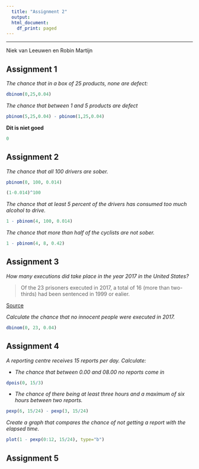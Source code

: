 ```yaml
---
  title: "Assignment 2"
  output:
  html_document:
    df_print: paged
---
```


-----

Niek van Leeuwen en Robin Martijn

## Assignment 1

*The chance that in a box of 25 products, none are defect:*

```r
dbinom(0,25,0.04)
```

*The chance that between 1 and 5 products are defect*

```r
pbinom(5,25,0.04) - pbinom(1,25,0.04)
```

**Dit is niet goed**

```r
0
```


## Assignment 2

*The chance that all 100 drivers are sober.*

```r
pbinom(0, 100, 0.014)
```
```r
(1-0.014)^100
```

*The chance that at least 5 percent of the drivers has consumed too much alcohol to drive.*

```r
1 - pbinom(4, 100, 0.014)
```

*The chance that more than half of the cyclists are not sober.*

```r
1 - pbinom(4, 8, 0.42)
```

## Assignment 3

*How many executions did take place in the year 2017 in the United States?*

> Of the 23 prisoners executed in 2017, a total of 16 (more than two-thirds) had been sentenced in 1999 or ealier.

[Source](https://www.bjs.gov/index.cfm?ty=pbdetail&iid=6586) 

*Calculate the chance that no innocent people were executed in 2017.*

```r
dbinom(0, 23, 0.04)
```

## Assignment 4

*A reporting centre receives 15 reports per day. Calculate:*

+ *The chance that between 0.00 and 08.00 no reports come in*

```r
dpois(0, 15/3)
```

+ *The chance of there being at least three hours and a maximum of six hours between two reports.*

```r
pexp(6, 15/24) - pexp(3, 15/24)
```

*Create a graph that compares the chance of not getting a report with the elapsed time.*

```r
plot(1 - pexp(0:12, 15/24), type="b")
```

## Assignment 5